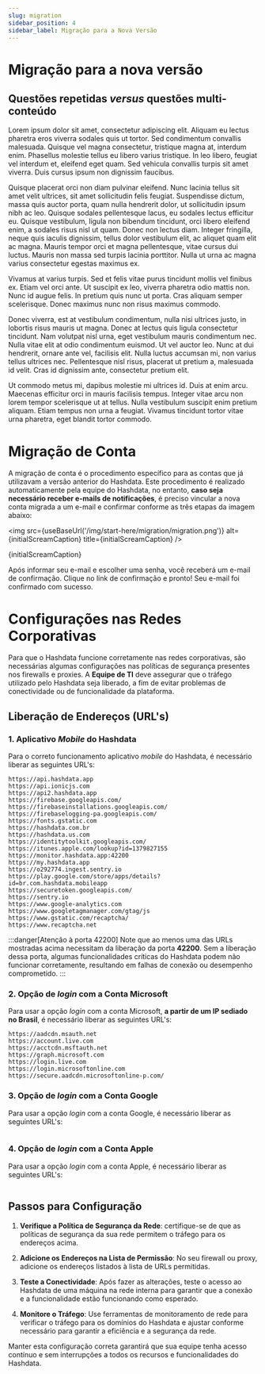 ```yaml
---
slug: migration
sidebar_position: 4
sidebar_label: Migração para a Nova Versão
---
```


# Migração para a nova versão

## Questões repetidas *versus* questões multi-conteúdo
Lorem ipsum dolor sit amet, consectetur adipiscing elit. Aliquam eu lectus pharetra eros viverra sodales quis ut tortor.
Sed condimentum convallis malesuada. Quisque vel magna consectetur, tristique magna at, interdum enim. Phasellus molestie
tellus eu libero varius tristique. In leo libero, feugiat vel interdum et, eleifend eget quam. Sed vehicula convallis turpis
sit amet viverra. Duis cursus ipsum non dignissim faucibus.

Quisque placerat orci non diam pulvinar eleifend. Nunc lacinia tellus sit amet velit ultrices, sit amet sollicitudin felis
feugiat. Suspendisse dictum, massa quis auctor porta, quam nulla hendrerit dolor, ut sollicitudin ipsum nibh ac leo. Quisque
sodales pellentesque lacus, eu sodales lectus efficitur eu. Quisque vestibulum, ligula non bibendum tincidunt, orci libero
eleifend enim, a sodales risus nisl ut quam. Donec non lectus diam. Integer fringilla, neque quis iaculis dignissim, tellus
dolor vestibulum elit, ac aliquet quam elit ac magna. Mauris tempor orci et magna pellentesque, vitae cursus dui luctus.
Mauris non massa sed turpis lacinia porttitor. Nulla ut urna ac magna varius consectetur egestas maximus ex.

Vivamus at varius turpis. Sed et felis vitae purus tincidunt mollis vel finibus ex. Etiam vel orci ante. Ut suscipit ex
leo, viverra pharetra odio mattis non. Nunc id augue felis. In pretium quis nunc ut porta. Cras aliquam semper scelerisque.
Donec maximus nunc non risus maximus commodo.

Donec viverra, est at vestibulum condimentum, nulla nisi ultrices justo, in lobortis risus mauris ut magna. Donec at
lectus quis ligula consectetur tincidunt. Nam volutpat nisl urna, eget vestibulum mauris condimentum nec. Nulla vitae
elit at odio condimentum euismod. Ut vel auctor leo. Nunc at dui hendrerit, ornare ante vel, facilisis elit. Nulla luctus
accumsan mi, non varius tellus ultrices nec. Pellentesque nisl risus, placerat ut pretium a, malesuada id velit. Cras id
dignissim ante, consectetur pretium elit.

Ut commodo metus mi, dapibus molestie mi ultrices id. Duis at enim arcu. Maecenas efficitur orci in mauris facilisis
tempus. Integer vitae arcu non lorem tempor scelerisque ut at tellus. Nulla vestibulum suscipit enim pretium aliquam.
Etiam tempus non urna a feugiat. Vivamus tincidunt tortor vitae urna pharetra, eget blandit tortor commodo.

# Migração de Conta

A migração de conta é o procedimento específico para as contas que já utilizavam a versão anterior do Hashdata. Este procedimento é realizado automaticamente pela equipe do Hashdata, no entanto, **caso seja necessário receber e-mails de notificações**, é preciso vincular a nova conta migrada a um e-mail e confirmar conforme as três etapas da imagem abaixo:

<img
    src={useBaseUrl('/img/start-here/migration/migration.png')}
    alt={initialScreamCaption}
    title={initialScreamCaption}
/>
<p className="image-caption">{initialScreamCaption}</p>


Após informar seu e-mail e escolher uma senha, você receberá um e-mail de confirmação.
Clique no link de confirmação e pronto! Seu e-mail foi confirmado com sucesso.

# Configurações nas Redes Corporativas
Para que o Hashdata funcione corretamente nas redes corporativas, são necessárias algumas configurações nas políticas
de segurança presentes nos firewalls e proxies. A **Equipe de TI** deve assegurar que o tráfego utilizado pelo Hashdata
seja liberado, a fim de evitar problemas de conectividade ou de funcionalidade da plataforma.

## Liberação de Endereços (URL's)

### 1. Aplicativo *Mobile* do Hashdata
Para o correto funcionamento aplicativo *mobile* do Hashdata, é necessário liberar as seguintes URL's:
```text
https://api.hashdata.app
https://api.ionicjs.com
https://api2.hashdata.app
https://firebase.googleapis.com/
https://firebaseinstallations.googleapis.com/
https://firebaselogging-pa.googleapis.com/
https://fonts.gstatic.com
https://hashdata.com.br
https://hashdata.us.com
https://identitytoolkit.googleapis.com/
https://itunes.apple.com/lookup?id=1379827155
https://monitor.hashdata.app:42200
https://my.hashdata.app
https://o292774.ingest.sentry.io
https://play.google.com/store/apps/details?id=br.com.hashdata.mobileapp
https://securetoken.googleapis.com/
https://sentry.io
https://www.google-analytics.com
https://www.googletagmanager.com/gtag/js
https://www.gstatic.com/recaptcha/
https://www.recaptcha.net
```
:::danger[Atenção à porta 42200]
Note que ao menos uma das URLs mostradas acima necessitam da liberação da porta **42200**. Sem a liberação dessa porta,
algumas funcionalidades críticas do Hashdata podem não funcionar corretamente, resultando em falhas de conexão ou
desempenho comprometido.
:::

### 2. Opção de *login* com a Conta Microsoft
Para usar a opção *login* com a conta Microsoft, **a partir de um IP sediado no Brasil**, é necessário liberar as seguintes URL's:
```text
https://aadcdn.msauth.net
https://account.live.com
https://acctcdn.msftauth.net
https://graph.microsoft.com
https://login.live.com
https://login.microsoftonline.com
https://secure.aadcdn.microsoftonline-p.com/
```

### 3. Opção de *login* com a Conta Google
Para usar a opção *login* com a conta Google, é necessário liberar as seguintes URL's:
```text
```

### 4. Opção de *login* com a Conta Apple
Para usar a opção *login* com a conta Apple, é necessário liberar as seguintes URL's:
```text
```

## Passos para Configuração

1. **Verifique a Política de Segurança da Rede**:
certifique-se de que as políticas de segurança da sua rede permitem o tráfego para os endereços acima.

2. **Adicione os Endereços na Lista de Permissão**:
No seu firewall ou proxy, adicione os endereços listados à lista de URLs permitidas.

3. **Teste a Conectividade**:
Após fazer as alterações, teste o acesso ao Hashdata de uma máquina na rede interna para garantir que a conexão e a
funcionalidade estão funcionando como esperado.

4. **Monitore o Tráfego**:
Use ferramentas de monitoramento de rede para verificar o tráfego para os domínios do Hashdata e ajustar
conforme necessário para garantir a eficiência e a segurança da rede.

Manter esta configuração correta garantirá que sua equipe tenha acesso contínuo e sem interrupções a todos os recursos e
funcionalidades do Hashdata.
